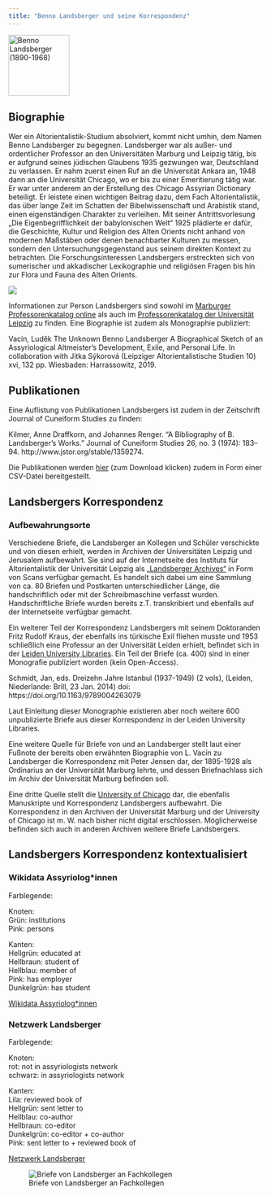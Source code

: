 ```yaml
---
title: "Benno Landsberger und seine Korrespondenz"
---
```


<a title="neznámí, Public domain, via Wikimedia Commons" href="https://commons.wikimedia.org/wiki/File:Benno_Landsberger_(1890-1968).jpg"><img width="120" alt="Benno Landsberger (1890-1968)" src="https://upload.wikimedia.org/wikipedia/commons/1/1c/Benno_Landsberger_%281890-1968%29.jpg"></a>

## Biographie
Wer ein Altorientalistik-Studium absolviert, kommt nicht umhin, dem Namen Benno Landsberger zu begegnen. Landsberger war als außer- und ordentlicher Professor an den Universitäten Marburg und Leipzig tätig, bis er aufgrund seines jüdischen Glaubens 1935 gezwungen war, Deutschland zu verlassen. Er nahm zuerst einen Ruf an die Universität Ankara an, 1948 dann an die Universität Chicago, wo er bis zu einer Emeritierung tätig war. Er war unter anderem an der Erstellung des Chicago Assyrian Dictionary beteiligt. Er leistete einen wichtigen Beitrag dazu, dem Fach Altorientalistik, das über lange Zeit im Schatten der Bibelwissenschaft und Arabistik stand, einen eigenständigen Charakter zu verleihen. Mit seiner Antrittsvorlesung „Die Eigenbegrifflichkeit der babylonischen Welt“ 1925 plädierte er dafür, die Geschichte, Kultur und Religion des Alten Orients nicht anhand von modernen Maßstäben oder denen benachbarter Kulturen zu messen, sondern den Untersuchungsgegenstand aus seinem direkten Kontext zu betrachten. Die Forschungsinteressen Landsbergers erstreckten sich von sumerischer und akkadischer Lexikographie und religiösen Fragen bis hin zur Flora und Fauna des Alten Orients.

![](img/lebenslauf.png){fig-align="center"}

Informationen zur Person Landsbergers sind sowohl im [Marburger Professorenkatalog online](https://professorenkatalog.online.uni-marburg.de/de/pkat/gsrec/details?current=1&q=Benno%20Landsberger) als auch im [Professorenkatalog der Universität Leipzig](https://research.uni-leipzig.de/catalogus-professorum-lipsiensium/leipzig/Landsberger_91/) zu finden. Eine Biographie ist zudem als Monographie publiziert: 

Vacín, Luděk
The Unknown Benno Landsberger
A Biographical Sketch of an Assyriological Altmeister's Development, Exile, and Personal Life. In collaboration with Jitka Sýkorová (Leipziger Altorientalistische Studien 10) xvi, 132 pp. Wiesbaden: Harrassowitz, 2019.

## Publikationen

Eine Auflistung von Publikationen Landsbergers ist zudem in der Zeitschrift Journal of Cuneiform Studies zu finden:

Kilmer, Anne Draffkorn, and Johannes Renger. “A Bibliography of B. Landsberger’s Works.” Journal of Cuneiform Studies 26, no. 3 (1974): 183–94. http://www.jstor.org/stable/1359274.

Die Publikationen werden [hier](files//landsberger_publications.csv) (zum Download klicken) zudem in Form einer CSV-Datei bereitgestellt.

## Landsbergers Korrespondenz
### Aufbewahrungsorte
Verschiedene Briefe, die Landsberger an Kollegen und Schüler verschickte und von diesen erhielt, werden in Archiven der Universitäten Leipzig und Jerusalem aufbewahrt. Sie sind auf der Internetseite des Instituts für Altorientalistik der Universität Leipzig als [„Landsberger Archives“](https://www.gkr.uni-leipzig.de/altorientalisches-institut/forschung/landsberger-archives) in Form von Scans verfügbar gemacht. Es handelt sich dabei um eine Sammlung von ca. 80 Briefen und Postkarten unterschiedlicher Länge, die handschriftlich oder mit der Schreibmaschine verfasst wurden. Handschriftliche Briefe wurden bereits z.T. transkribiert und ebenfalls auf der Internetseite verfügbar gemacht. 

Ein weiterer Teil der Korrespondenz Landsbergers mit seinem Doktoranden Fritz Rudolf Kraus, der ebenfalls ins türkische Exil fliehen musste und 1953 schließlich eine Professur an der Universität Leiden erhielt, befindet sich in der [Leiden University Libraries](https://collectionguides.universiteitleiden.nl/resources/ubl217). Ein Teil der Briefe (ca. 400) sind in einer Monografie publiziert worden (kein Open-Access). 

Schmidt, Jan, eds. Dreizehn Jahre Istanbul (1937-1949) (2 vols), (Leiden, Niederlande: Brill, 23 Jan. 2014) doi: https://doi.org/10.1163/9789004263079

Laut Einleitung dieser Monographie existieren aber noch weitere 600 unpublizierte Briefe aus dieser Korrespondenz in der Leiden University Libraries.

Eine weitere Quelle für Briefe von und an Landsberger stellt laut einer Fußnote der bereits oben erwähnten Biographie von L. Vacín zu Landsberger die Korrespondenz mit Peter Jensen dar, der 1895-1928 als Ordinarius an der Universität Marburg lehrte, und dessen Briefnachlass sich im Archiv der Universität Marburg befinden soll.

Eine dritte Quelle stellt die [University of Chicago](https://oi-idb-static.uchicago.edu/multimedia/331039/museum%20archives%20-%20finding%20aid%20-%20papers%20of%20benno%20landsberger.pdf) dar, die ebenfalls Manuskripte und Korrespondenz Landsbergers aufbewahrt. Die Korrespondenz in den Archiven der Universität Marburg und der University of Chicago ist m. W. nach bisher nicht digital erschlossen. Möglicherweise befinden sich auch in anderen Archiven weitere Briefe Landsbergers.

## Landsbergers Korrespondenz kontextualisiert

### Wikidata Assyriolog\*innen
Farblegende:  
  
Knoten:  
Grün: institutions  
Pink: persons  

Kanten:  
Hellgrün: educated at  
Hellbraun: student of   
Hellblau: member of  
Pink: has employer  
Dunkelgrün: has student  


[Wikidata Assyriolog\*innen](https://ouestware.gitlab.io/retina/beta/#/graph/?url=https://gist.githubusercontent.com/th-blaschke/f8866c76792485d6c7400ff039f631a0/raw/c24ad3c83569d0a67883349c2fa11ea23fa253a8/network-4bf6d2f1-194.gexf)



### Netzwerk Landsberger
Farblegende:  
  
Knoten:  
rot: not in assyriologists network  
schwarz: in assyriologists network  

Kanten:  
Lila: reviewed book of  
Hellgrün: sent letter to  
Hellblau: co-author  
Hellbraun: co-editor  
Dunkelgrün: co-editor + co-author  
Pink: sent letter to + reviewed book of  


[Netzwerk Landsberger](https://ouestware.gitlab.io/retina/beta/#/graph/?url=https://gist.githubusercontent.com/th-blaschke/3520ffb2f1f0a642ded35bc65c0aea37/raw/dd1a7df359d580917bc92b51189c930a22c05120/network-88a0d004-82d.gexf)

![Briefe von Landsberger an Fachkollegen](img/Briefe_von_Landsberger.png)
